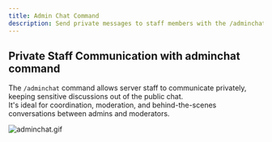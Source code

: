 ```yaml
---
title: Admin Chat Command
description: Send private messages to staff members with the /adminchat command — perfect for internal server communication.
---
```


## Private Staff Communication with adminchat command

The `/adminchat` command allows server staff to communicate privately, keeping sensitive discussions out of the public chat.  
It's ideal for coordination, moderation, and behind-the-scenes conversations between admins and moderators.

![adminchat.gif](/docs/eternalcore/adminchat.gif)
